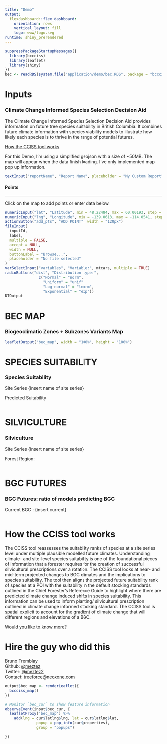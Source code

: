 ```yaml
---
title: "Demo"
output: 
  flexdashboard::flex_dashboard:
    orientation: rows
    vertical_layout: fill
    logo: www/logo.svg
runtime: shiny_prerendered
---
```


```r
suppressPackageStartupMessages({
  library(bccciss)
  library(leaflet)
  library(shiny)
})
bec <- readRDS(system.file("application/demo/bec.RDS", package = "bccciss"))

```

Inputs {data-width=30% .sidebar}
=====================================

### Climate Change Informed Species Selection Decision Aid

The Climate Change Informed Species Selection Decision Aid provides information on future tree species suitability in British Columbia. It combines future climate information with species viability models to illustrate how likely each species is to thrive in the range of potential futures.

[How the CCISS tool works](./#section-how-the-cciss-tool-works)

For this Demo, I'm using a simplified geojson with a size of ~50MB.
The map will appear when the data finish loading. I've only
implemented map pop up information.

```r
textInput("reportName", "Report Name", placeholder = "My Custom Report")

```

#### Points
<hr>  
Click on the map to add points or enter data below.

```r
numericInput("lat", "Latitude", min = 48.22484, max = 60.00193, step = 0.001, width = "160px", value = 56.789)
numericInput("lng", "Longitude", min = -139.0613, max = -114.0541, step = 0.001, width = "160px", value = -123.4)
actionButton("add_pts", "ADD POINT", width = "120px")
fileInput(
  inputId,
  label,
  multiple = FALSE,
  accept = NULL,
  width = NULL,
  buttonLabel = "Browse...",
  placeholder = "No file selected"
)
varSelectInput("variables", "Variable:", mtcars, multiple = TRUE)
radioButtons("dist", "Distribution type:",
               c("Normal" = "norm",
                 "Uniform" = "unif",
                 "Log-normal" = "lnorm",
                 "Exponential" = "exp"))
DTOutput

```



BEC MAP
=====================================  

### Biogeoclimatic Zones + Subzones Variants Map 
    

```r
leafletOutput("bec_map", width = "100%", height = "100%")

```

SPECIES SUITABILITY
=====================================     

### Species Suitability

Site Series
{insert name of site series}

Predicted Suitability

```r
```
   
SILVICULTURE
=====================================     

### Silviculture

Site Series
{insert name of site series}

Forest Region:
    
```r
```


BGC FUTURES
=====================================     

### BGC Futures: ratio of models predicting BGC

Current BGC : {insert current}
 
```r
```

How the CCISS tool works {data-navmenu="ABOUT"} 
=====================================

The CCISS tool reassesses the suitability ranks of species at a site series level under multiple plausible modelled future climates. Understanding climate- and site-level species suitability is one of the foundational pieces of information that a forester requires for the creation of successful silvicultural prescriptions over a rotation. The CCISS tool looks at near- and mid-term projected changes to BGC climates and the implications to species suitability. The tool then aligns the projected future suitability rank of species at a POI with the suitability in the default stocking standards outlined in the Chief Forester’s Reference Guide to highlight where there are predicted climate change induced shifts in species suitability. This information can be used to inform planting/ silvicultural prescription outlined in climate change informed stocking standard. The CCISS tool is spatial explicit to account for the gradient of climate change that will different regions and elevations of a BGC.  
  
[Would you like to know more?](https://www.for.gov.bc.ca/ftp/HRE/external/!publish/CCISS/CCISS_in_Stocking%20Standards.pdf)

Hire the guy who did this {data-navmenu="ABOUT"}
=====================================
Bruno Tremblay  
Github: [\@meztez](https://github.com/meztez)  
Twitter: [\@meztez2](https://twitter.com/meztez2)  
Contact: [treeforce@neoxone.com](mailto:treeforce@neoxone.com)  


```r

output$bec_map <- renderLeaflet({
  bccciss_map()
})

# Monitor `bec_cur` to show feature information
observeEvent(input$bec_cur, {
  leafletProxy('bec_map') %>%
    add(lng = cur$latlng$lng, lat = cur$latlng$lat,
              popup = pop_info(cur$properties),
              group = "popups")
  
})


```
